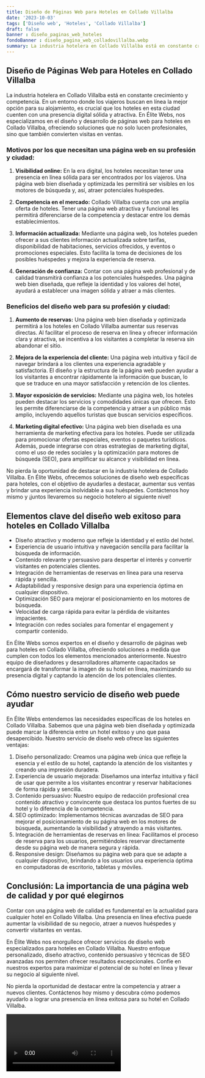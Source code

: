 ```yaml
---
title: Diseño de Páginas Web para Hoteles en Collado Villalba
date: '2023-10-03'
tags: ['Diseño web', 'Hoteles', 'Collado Villalba']
draft: false
banner : diseño_paginas_web_hoteles
fondoBanner : diseño_pagina_web_colladovillalba.webp
summary: La industria hotelera en Collado Villalba está en constante crecimiento y competencia. En un entorno donde los viajeros buscan en línea la mejor opción para su alojamiento, es crucial que los hoteles en esta ciudad cuenten con una presencia digital sólida y atractiva. En Élite Webs, nos especializamos en el diseño y desarrollo de páginas web para hoteles en Collado Villalba, ofreciendo soluciones que no solo lucen profesionales, sino que también convierten visitas en ventas.
---
```


## Diseño de Páginas Web para Hoteles en Collado Villalba

La industria hotelera en Collado Villalba está en constante crecimiento y competencia. En un entorno donde los viajeros buscan en línea la mejor opción para su alojamiento, es crucial que los hoteles en esta ciudad cuenten con una presencia digital sólida y atractiva. En Élite Webs, nos especializamos en el diseño y desarrollo de páginas web para hoteles en Collado Villalba, ofreciendo soluciones que no solo lucen profesionales, sino que también convierten visitas en ventas.

### Motivos por los que necesitan una página web en su profesión y ciudad:

1. **Visibilidad online:** En la era digital, los hoteles necesitan tener una presencia en línea sólida para ser encontrados por los viajeros. Una página web bien diseñada y optimizada les permitirá ser visibles en los motores de búsqueda y, así, atraer potenciales huéspedes.

2. **Competencia en el mercado:** Collado Villalba cuenta con una amplia oferta de hoteles. Tener una página web atractiva y funcional les permitirá diferenciarse de la competencia y destacar entre los demás establecimientos.

3. **Información actualizada:** Mediante una página web, los hoteles pueden ofrecer a sus clientes información actualizada sobre tarifas, disponibilidad de habitaciones, servicios ofrecidos, y eventos o promociones especiales. Esto facilita la toma de decisiones de los posibles huéspedes y mejora la experiencia de reserva.

4. **Generación de confianza:** Contar con una página web profesional y de calidad transmitirá confianza a los potenciales huéspedes. Una página web bien diseñada, que refleje la identidad y los valores del hotel, ayudará a establecer una imagen sólida y atraer a más clientes.

### Beneficios del diseño web para su profesión y ciudad:

1. **Aumento de reservas:** Una página web bien diseñada y optimizada permitirá a los hoteles en Collado Villalba aumentar sus reservas directas. Al facilitar el proceso de reserva en línea y ofrecer información clara y atractiva, se incentiva a los visitantes a completar la reserva sin abandonar el sitio.

2. **Mejora de la experiencia del cliente:** Una página web intuitiva y fácil de navegar brindará a los clientes una experiencia agradable y satisfactoria. El diseño y la estructura de la página web pueden ayudar a los visitantes a encontrar rápidamente la información que buscan, lo que se traduce en una mayor satisfacción y retención de los clientes.

3. **Mayor exposición de servicios:** Mediante una página web, los hoteles pueden destacar los servicios y comodidades únicas que ofrecen. Esto les permite diferenciarse de la competencia y atraer a un público más amplio, incluyendo aquellos turistas que buscan servicios específicos.

4. **Marketing digital efectivo:** Una página web bien diseñada es una herramienta de marketing efectiva para los hoteles. Puede ser utilizada para promocionar ofertas especiales, eventos o paquetes turísticos. Además, puede integrarse con otras estrategias de marketing digital, como el uso de redes sociales y la optimización para motores de búsqueda (SEO), para amplificar su alcance y visibilidad en línea.

No pierda la oportunidad de destacar en la industria hotelera de Collado Villalba. En Élite Webs, ofrecemos soluciones de diseño web específicas para hoteles, con el objetivo de ayudarles a destacar, aumentar sus ventas y brindar una experiencia inolvidable a sus huéspedes. Contáctenos hoy mismo y ¡juntos llevaremos su negocio hotelero al siguiente nivel!

<GifSeo />

<Cta />

## Elementos clave del diseño web exitoso para hoteles en Collado Villalba

- Diseño atractivo y moderno que refleje la identidad y el estilo del hotel.
- Experiencia de usuario intuitiva y navegación sencilla para facilitar la búsqueda de información.
- Contenido relevante y persuasivo para despertar el interés y convertir visitantes en potenciales clientes.
- Integración de herramientas de reservas en línea para una reserva rápida y sencilla.
- Adaptabilidad y responsive design para una experiencia óptima en cualquier dispositivo.
- Optimización SEO para mejorar el posicionamiento en los motores de búsqueda.
- Velocidad de carga rápida para evitar la pérdida de visitantes impacientes.
- Integración con redes sociales para fomentar el engagement y compartir contenido.

En Élite Webs somos expertos en el diseño y desarrollo de páginas web para hoteles en Collado Villalba, ofreciendo soluciones a medida que cumplen con todos los elementos mencionados anteriormente. Nuestro equipo de diseñadores y desarrolladores altamente capacitados se encargará de transformar la imagen de su hotel en línea, maximizando su presencia digital y captando la atención de los potenciales clientes.

## Cómo nuestro servicio de diseño web puede ayudar

En Élite Webs entendemos las necesidades específicas de los hoteles en Collado Villalba. Sabemos que una página web bien diseñada y optimizada puede marcar la diferencia entre un hotel exitoso y uno que pasa desapercibido. Nuestro servicio de diseño web ofrece las siguientes ventajas:

1. Diseño personalizado: Creamos una página web única que refleje la esencia y el estilo de su hotel, captando la atención de los visitantes y creando una impresión duradera.
2. Experiencia de usuario mejorada: Diseñamos una interfaz intuitiva y fácil de usar que permite a los visitantes encontrar y reservar habitaciones de forma rápida y sencilla.
3. Contenido persuasivo: Nuestro equipo de redacción profesional crea contenido atractivo y convincente que destaca los puntos fuertes de su hotel y lo diferencia de la competencia.
4. SEO optimizado: Implementamos técnicas avanzadas de SEO para mejorar el posicionamiento de su página web en los motores de búsqueda, aumentando la visibilidad y atrayendo a más visitantes.
5. Integración de herramientas de reservas en línea: Facilitamos el proceso de reserva para los usuarios, permitiéndoles reservar directamente desde su página web de manera segura y rápida.
6. Responsive design: Diseñamos su página web para que se adapte a cualquier dispositivo, brindando a los usuarios una experiencia óptima en computadoras de escritorio, tabletas y móviles.

## Conclusión: La importancia de una página web de calidad y por qué elegirnos

Contar con una página web de calidad es fundamental en la actualidad para cualquier hotel en Collado Villalba. Una presencia en línea efectiva puede aumentar la visibilidad de su negocio, atraer a nuevos huéspedes y convertir visitantes en ventas.

En Élite Webs nos enorgullece ofrecer servicios de diseño web especializados para hoteles en Collado Villalba. Nuestro enfoque personalizado, diseño atractivo, contenido persuasivo y técnicas de SEO avanzadas nos permiten ofrecer resultados excepcionales. Confíe en nuestros expertos para maximizar el potencial de su hotel en línea y llevar su negocio al siguiente nivel.

No pierda la oportunidad de destacar entre la competencia y atraer a nuevos clientes. Contáctenos hoy mismo y descubra cómo podemos ayudarlo a lograr una presencia en línea exitosa para su hotel en Collado Villalba.

<Video />

<CtaBot job='Hoteles' city='Collado Villalba'/>

<Gmaps query='Collado Villalba+españa+maps' />